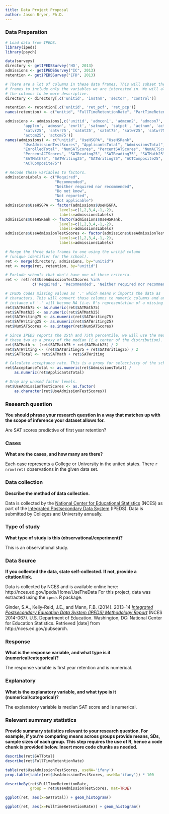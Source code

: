 ```yaml
---
title: Data Project Proposal
author: Jason Bryer, Ph.D.
---
```


### Data Preparation

```r
# Load data from IPEDS.
library(ipeds)
library(psych)

data(surveys)
directory <- getIPEDSSurvey('HD', 2013)
admissions <- getIPEDSSurvey("IC", 2013)
retention <- getIPEDSSurvey("EFD", 2013)

# There are a lot of columns in these data frames. This will subset the data 
# frames to include only the variables we are interested in. We will also rename 
# the columns to be more descriptive.
directory <- directory[,c('unitid', 'instnm', 'sector', 'control')]

retention <- retention[,c('unitid', 'ret_pcf', 'ret_pcp')]
names(retention) <- c("unitid", "FullTimeRetentionRate", "PartTimeRetentionRate")

admissions <- admissions[,c('unitid', 'admcon1', 'admcon2', 'admcon7', 
		'applcn', 'admssn',	'enrlt', 'satnum', 'satpct', 'actnum', 'actpct', 
		'satvr25', 'satvr75', 'satmt25', 'satmt75', 'satwr25', 'satwr75', 
		'actcm25', 'actcm75')]
names(admissions) <- c("unitid", "UseHSGPA", "UseHSRank", 
		"UseAdmissionTestScores", "ApplicantsTotal", "AdmissionsTotal",  
		"EnrolledTotal", "NumSATScores", "PercentSATScores", "NumACTScores", 
		"PercentACTScores", "SATReading25", "SATReading75", "SATMath25", 
		"SATMath75", "SATWriting25", "SATWriting75", "ACTComposite25", 
		"ACTComposite75")

# Recode these variables to factors.
admissionsLabels <- c("Required", 
					  "Recommended", 
					  "Neither required nor recommended", 
					  "Do not know", 
					  "Not reported", 
					  "Not applicable")
admissions$UseHSGPA <- factor(admissions$UseHSGPA, 
						levels=c(1,2,3,4,-1,-2), 
						labels=admissionsLabels)
admissions$UseHSRank <- factor(admissions$UseHSRank, 
						levels=c(1,2,3,4,-1,-2), 
						labels=admissionsLabels)
admissions$UseAdmissionTestScores <- factor(admissions$UseAdmissionTestScores, 
						levels=c(1,2,3,4,-1,-2), 
						labels=admissionsLabels)

# Merge the three data frames to one using the unitid column 
# (unique identifier for the school).
ret <- merge(directory, admissions, by="unitid")
ret <- merge(ret, retention, by="unitid")

# Exclude schools that don't have one of these criteria.
ret <- ret[ret$UseAdmissionTestScores %in% 
		   	c('Required', 'Recommended', 'Neither required nor recommended'),] 

# IPEDS codes missing values as '.' which means R imports the data as 
# characters. This will convert those columns to numeric columns and any 
# instance of '.' will become NA (i.e. R's representation of a missing value).
ret$SATMath75 <- as.numeric(ret$SATMath75)
ret$SATMath25 <- as.numeric(ret$SATMath25)
ret$SATWriting75 <- as.numeric(ret$SATWriting75)
ret$SATWriting25 <- as.numeric(ret$SATWriting25)
ret$NumSATScores <- as.integer(ret$NumSATScores)

# Since IPEDS reports the 25th and 75th percentile, we will use the mean of 
# these two as a proxy of the median (i.e center of the distribution).
ret$SATMath <- (ret$SATMath75 + ret$SATMath25) / 2
ret$SATWriting <- (ret$SATWriting75 + ret$SATWriting25) / 2
ret$SATTotal <- ret$SATMath + ret$SATWriting

# Calculate acceptance rate. This is a proxy for selectivity of the school.
ret$AcceptanceTotal <- as.numeric(ret$AdmissionsTotal) / 
	as.numeric(ret$ApplicantsTotal)

# Drop any unused factor levels.
ret$UseAdmissionTestScores <- as.factor(
	as.character(ret$UseAdmissionTestScores))
```


### Research question 

**You should phrase your research question in a way that matches up with the scope of inference your dataset allows for.**

Are SAT scores predictive of first year retention?


### Cases 

**What are the cases, and how many are there?**

Each case represents a College or University in the united states. There `r nrow(ret)` observations in the given data set.


### Data collection 

**Describe the method of data collection.**

Data is collected by the [National Center for Educational Statistics](http://nces.ed.gov//) (NCES) as part of the [Integrated Postsecondary Data System](http://nces.ed.gov/ipeds/) (IPEDS). Data is submitted by Colleges and University annually.


### Type of study 

**What type of study is this (observational/experiment)?**

This is an observational study.


### Data Source 

**If you collected the data, state self-collected. If not, provide a citation/link.**

Data is collected by NCES and is available online here: http://nces.ed.gov/ipeds/Home/UseTheData For this project, data was extracted using the `ipeds` R package.

Ginder, S.A., Kelly-Reid, J.E., and Mann, F.B. (2014). 2013-14 [*Integrated Postsecondary Education Data System (IPEDS)
Methodology Report*](http://nces.ed.gov/pubs2014/2014067.pdf) (NCES 2014-067). U.S. Department of Education. Washington, DC: National Center for Education Statistics. Retrieved [date] from http://nces.ed.gov/pubsearch.


### Response 

**What is the response variable, and what type is it (numerical/categorical)?**

The response variable is first year retention and is numerical.


### Explanatory 

**What is the explanatory variable, and what type is it (numerical/categorical)?**

The explanatory variable is median SAT score and is numerical.


### Relevant summary statistics 

**Provide summary statistics relevant to your research question. For example, if you’re comparing means across groups provide means, SDs, sample sizes of each group. This step requires the use of R, hence a code chunk is provided below. Insert more code chunks as needed.**

```r
describe(ret$SATTotal)
describe(ret$FullTimeRetentionRate)

table(ret$UseAdmissionTestScores, useNA='ifany')
prop.table(table(ret$UseAdmissionTestScores, useNA='ifany')) * 100

describeBy(ret$FullTimeRetentionRate, 
		   group = ret$UseAdmissionTestScores, mat=TRUE)
```

```r
ggplot(ret, aes(x=SATTotal)) + geom_histogram()
```

```r
ggplot(ret, aes(x=FullTimeRetentionRate)) + geom_histogram()
```

